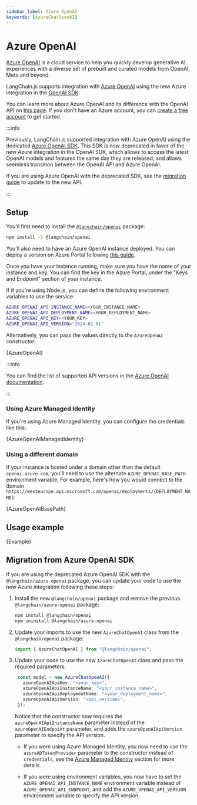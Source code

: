 ```yaml
---
sidebar_label: Azure OpenAI
keywords: [AzureChatOpenAI]
---
```



# Azure OpenAI

[Azure OpenAI](https://azure.microsoft.com/products/ai-services/openai-service/) is a cloud service to help you quickly develop generative AI experiences with a diverse set of prebuilt and curated models from OpenAI, Meta and beyond.

LangChain.js supports integration with [Azure OpenAI](https://azure.microsoft.com/products/ai-services/openai-service/) using the new Azure integration in the [OpenAI SDK](https://github.com/openai/openai-node).

You can learn more about Azure OpenAI and its difference with the OpenAI API on [this page](https://learn.microsoft.com/azure/ai-services/openai/overview). If you don't have an Azure account, you can [create a free account](https://azure.microsoft.com/free/) to get started.

:::info

Previously, LangChain.js supported integration with Azure OpenAI using the dedicated [Azure OpenAI SDK](https://github.com/Azure/azure-sdk-for-js/tree/main/sdk/openai/openai). This SDK is now deprecated in favor of the new Azure integration in the OpenAI SDK, which allows to access the latest OpenAI models and features the same day they are released, and allows seemless transition between the OpenAI API and Azure OpenAI.

If you are using Azure OpenAI with the deprecated SDK, see the [migration guide](#migration-from-azure-openai-sdk) to update to the new API.

:::

## Setup

You'll first need to install the [`@langchain/openai`](https://www.npmjs.com/package/@langchain/openai) package:


<IntegrationInstallTooltip></IntegrationInstallTooltip>

```bash npm2yarn
npm install -S @langchain/openai
```

You'll also need to have an Azure OpenAI instance deployed. You can deploy a version on Azure Portal following [this guide](https://learn.microsoft.com/azure/ai-services/openai/how-to/create-resource?pivots=web-portal).

Once you have your instance running, make sure you have the name of your instance and key. You can find the key in the Azure Portal, under the "Keys and Endpoint" section of your instance.

If if you're using Node.js, you can define the following environment variables to use the service:

```bash
AZURE_OPENAI_API_INSTANCE_NAME=<YOUR_INSTANCE_NAME>
AZURE_OPENAI_API_DEPLOYMENT_NAME=<YOUR_DEPLOYMENT_NAME>
AZURE_OPENAI_API_KEY=<YOUR_KEY>
AZURE_OPENAI_API_VERSION="2024-02-01"
```

Alternatively, you can pass the values directly to the `AzureOpenAI` constructor:



<UnifiedModelParamsTooltip></UnifiedModelParamsTooltip>

<CodeBlock language="typescript">{AzureOpenAI}</CodeBlock>

:::info

You can find the list of supported API versions in the [Azure OpenAI documentation](https://learn.microsoft.com/azure/ai-services/openai/reference).

:::

### Using Azure Managed Identity

If you're using Azure Managed Identity, you can configure the credentials like this:


<CodeBlock language="typescript">{AzureOpenAIManagedIdentity}</CodeBlock>

### Using a different domain

If your instance is hosted under a domain other than the default `openai.azure.com`, you'll need to use the alternate `AZURE_OPENAI_BASE_PATH` environment variable.
For example, here's how you would connect to the domain `https://westeurope.api.microsoft.com/openai/deployments/{DEPLOYMENT_NAME}`:


<CodeBlock language="typescript">{AzureOpenAIBasePath}</CodeBlock>

## Usage example


<CodeBlock language="typescript">{Example}</CodeBlock>

## Migration from Azure OpenAI SDK

If you are using the deprecated Azure OpenAI SDK with the `@langchain/azure-openai` package, you can update your code to use the new Azure integration following these steps:

1. Install the new `@langchain/openai` package and remove the previous `@langchain/azure-openai` package:
   ```bash npm2yarn
   npm install @langchain/openai
   npm uninstall @langchain/azure-openai
   ```
2. Update your imports to use the new `AzureChatOpenAI` class from the `@langchain/openai` package:
   ```typescript
   import { AzureChatOpenAI } from "@langchain/openai";
   ```
3. Update your code to use the new `AzureChatOpenAI` class and pass the required parameters:
   ```typescript
    const model = new AzureChatOpenAI({
      azureOpenAIApiKey: "<your_key>",
      azureOpenAIApiInstanceName: "<your_instance_name>",
      azureOpenAIApiDeploymentName: "<your_deployment_name>",
      azureOpenAIApiVersion: "<api_version>",
    });
   ```
   Notice that the constructor now requires the `azureOpenAIApiInstanceName` parameter instead of the `azureOpenAIEndpoint` parameter, and adds the `azureOpenAIApiVersion` parameter to specify the API version.

   - If you were using Azure Managed Identity, you now need to use the `azureADTokenProvider` parameter to the constructor instead of `credentials`, see the [Azure Managed Identity](#using-azure-managed-identity) section for more details.

   - If you were using environment variables, you now have to set the `AZURE_OPENAI_API_INSTANCE_NAME` environment variable instead of `AZURE_OPENAI_API_ENDPOINT`, and add the `AZURE_OPENAI_API_VERSION` environment variable to specify the API version.

